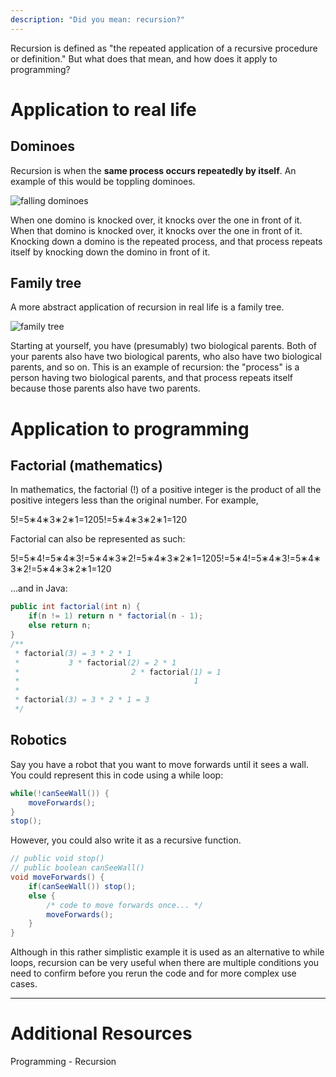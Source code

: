```yaml
---
description: "Did you mean: recursion?"
---
```


Recursion is defined as "the repeated application of a recursive procedure or definition." But what does that mean, and how does it apply to programming?

# Application to real life

## Dominoes

Recursion is when the **same process occurs repeatedly by itself**. An example of this would be toppling dominoes.

![falling dominoes](dominoes.gif)

When one domino is knocked over, it knocks over the one in front of it. When that domino is knocked over, it knocks over the one in front of it. Knocking down a domino is the repeated process, and that process repeats itself by knocking down the domino in front of it.

## Family tree

A more abstract application of recursion in real life is a family tree.

![family tree](family-tree.png)

Starting at yourself, you have (presumably) two biological parents. Both of your parents also have two biological parents, who also have two biological parents, and so on. This is an example of recursion: the "process" is a person having two biological parents, and that process repeats itself because those parents also have two parents.

# Application to programming

## Factorial (mathematics)

In mathematics, the factorial (!) of a positive integer is the product of all the positive integers less than the original number. For example,

5!=5∗4∗3∗2∗1=1205!=5∗4∗3∗2∗1=120

Factorial can also be represented as such:

5!=5∗4!=5∗4∗3!=5∗4∗3∗2!=5∗4∗3∗2∗1=1205!=5∗4!=5∗4∗3!=5∗4∗3∗2!=5∗4∗3∗2∗1=120

...and in Java:

```java
public int factorial(int n) {
    if(n != 1) return n * factorial(n - 1);
    else return n;
}
/**
 * factorial(3) = 3 * 2 * 1
 *           3 * factorial(2) = 2 * 1
 *                         2 * factorial(1) = 1
 *                                       1
 * 
 * factorial(3) = 3 * 2 * 1 = 3
 */

```

## Robotics

Say you have a robot that you want to move forwards until it sees a wall. You could represent this in code using a while loop:

```java
while(!canSeeWall()) {
    moveForwards();
}
stop();

```

However, you could also write it as a recursive function.

```java
// public void stop()
// public boolean canSeeWall()
void moveForwards() {
    if(canSeeWall()) stop();
    else {
        /* code to move forwards once... */
        moveForwards();
    }
}
```

Although in this rather simplistic example it is used as an alternative to while loops, recursion can be very useful when there are multiple conditions you need to confirm before you rerun the code and for more complex use cases.

---

# Additional Resources

<Bookmark url="https://www.cs.utah.edu/~germain/PPS/Topics/recursion.html">
Programming - Recursion
</Bookmark>